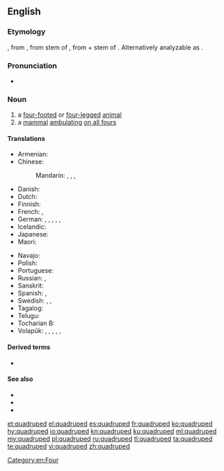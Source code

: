==English==

===Etymology===
{{borrowing|fr|quadrupède|lang=en}}, from {{etyl|frm|en}}, from {{etyl|la|en}} stem of {{m|la|quadrupēs||four-footed, a four-footed animal}}, from {{m|la|quadri-||four-}} + stem of {{m|la|pes||foot}}. Alternatively analyzable as {{confix|quadri|alt1=quadru|ped|lang=en}}.

===Pronunciation===
* {{IPA|/ˈkwɒdɹupɛd/|lang=en}}

===Noun===
{{en-noun}}

# a [[four-footed]] or [[four-legged]] [[animal]]
# a [[mammal]] [[ambulating]] [[on all fours]]

====Translations====
{{trans-top|a four-footed or four-legged animal}}
* Armenian: {{t+|hy|չորքոտանի}}
* Chinese:
*: Mandarin: {{t|cmn|四足動物}}, {{t|cmn|四足动物|tr=sìzú dòngwù}} {{qualifier|animal}}, {{t|cmn|四足類}}, {{t|cmn|四足类|tr=sìzúlèi}}
* Danish: {{t|da|[[firbenet]] [[dyr]]}}
* Dutch: {{t|nl|viervoeter|m}}
* Finnish: {{t|fi|nelijalkainen}}
* French: {{t+|fr|quadrupède|m}}, {{t+|fr|tétrapode|m}}
* German: {{t|de|Vierfüßer|m}}, {{t|de|Vierfüßerin|f}}, {{t|de|Vierfüßler|m}}, {{t|de|Vierfüßlerin|f}}, {{t|de|Quadrupeder|m}}, {{t|de|Quadrupede|f}}
* Icelandic: {{t|is|ferfætlingur|m}}
* Japanese: {{t|ja|四肢動物|tr=ししどうぶつ, shishi dōbutsu}}
* Maori: {{t|mi|kīrehe}}
{{trans-mid}}
* Navajo: {{t|nv|naaldlooshii}}
* Polish: {{t+|pl|czworonóg|m-an}}
* Portuguese: {{t+|pt|quadrúpede|m}}
* Russian: {{t+|ru|четвероногий|n|alt=четвероно́гое}} {{qualifier|живо́тное}}, {{t+|ru|тетрапо́д|m|tr=tɛtrapód}}
* Sanskrit: {{t+|sa|चतुष्पद्|m|n}}
* Spanish: {{t+|es|cuadrúpedo|m}}, {{t|es|tetrápodo|m}}
* Swedish: {{t|sv|fyrfotadjur|n}}, {{t|sv|tetrapod|c}}, {{t|sv|fyrfoting|c}}
* Tagalog: {{t|tl|hayop na aapating-paa}}
* Telugu: {{t+|te|చతుష్పదము}}
* Tocharian B: {{t|txb|śwerppewä}}
* Volapük: {{qualifier|♂♀}} {{t+|vo|folfutaf}}, {{qualifier|♂}} {{t|vo|hifolfutaf}}, {{qualifier|♀}} {{t|vo|jifolfutaf}}, {{qualifier|♂♀}} {{t+|vo|follögaf}}, {{qualifier|♂}} {{t|vo|hifollögaf}}, {{qualifier|♀}} {{t|vo|jifollögaf}}
{{trans-bottom}}

====Derived terms====
* {{l|en|quadrupedal}}

====See also====
* {{l|en|biped}}
* {{l|en|tetrapod}}
* {{l|en|Tetrapoda}}

[[Category:en:Four]]

[[et:quadruped]]
[[el:quadruped]]
[[es:quadruped]]
[[fr:quadruped]]
[[ko:quadruped]]
[[hy:quadruped]]
[[io:quadruped]]
[[kn:quadruped]]
[[ku:quadruped]]
[[ml:quadruped]]
[[my:quadruped]]
[[pl:quadruped]]
[[ru:quadruped]]
[[tl:quadruped]]
[[ta:quadruped]]
[[te:quadruped]]
[[vi:quadruped]]
[[zh:quadruped]]